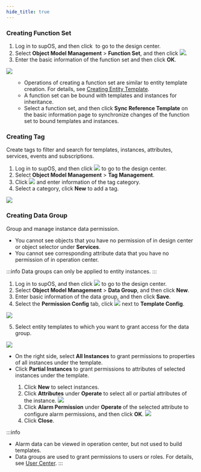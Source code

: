 ```yaml
---
hide_title: true
---
```


### Creating Function Set

1. Log in to supOS, and then click <img src="https://wordpressfreezonex.oss-accelerate.aliyuncs.com/factoryModeling/7.png" alt="" /> to go to the design center.
2. Select **Object Model Management** > **Function Set**, and then click <img src="https://wordpressfreezonex.oss-accelerate.aliyuncs.com/factoryModeling/26.png" />.
3. Enter the basic information of the function set and then click <strong>OK</strong>.

<img src="https://wordpressfreezonex.oss-accelerate.aliyuncs.com/4.2/supos/16.png" />

<ul>
<ul>
<li>Operations of creating a function set are similar to entity template creation. For details, see <a href="Creating Entity Template">Creating Entity Template</a>.</li>
<li>A function set can be bound with templates and instances for inheritance.</li>
<li>Select a function set, and then click <strong>Sync Reference Template</strong> on the basic information page to synchronize changes of the function set to bound templates and instances.</li>
</ul>
</ul>

### Creating Tag

Create tags to filter and search for templates, instances, attributes, services, events and subscriptions.
1. Log in to supOS, and then click <img src="https://wordpressfreezonex.oss-accelerate.aliyuncs.com/factoryModeling/7.png" /> to go to the design center.
2. Select <strong>Object Model Management</strong> > <strong>Tag Management</strong>.
3. Click <img src="https://wordpressfreezonex.oss-accelerate.aliyuncs.com/factoryModeling/26.png" /> and enter information of the tag category.
4. Select a category, click <strong>New</strong> to add a tag.

<img src="https://wordpressfreezonex.oss-accelerate.aliyuncs.com/factoryModeling/14.png" width={470}/>

  
### Creating Data Group

Group and manage instance data permission.
- You cannot see objects that you have no permission of in design center or object selector under **Services**.
- You cannot see corresponding attribute data that you have no permission of in operation center.

:::info 
Data groups can only be applied to entity instances.
:::

1. Log in to supOS, and then click <img src="https://wordpressfreezonex.oss-accelerate.aliyuncs.com/factoryModeling/7.png" /> to go to the design center.
2. Select <strong>Object Model Management</strong> > <strong>Data Group</strong>, and then click <strong>New</strong>.
3. Enter basic information of the data group, and then click <strong>Save</strong>.
4. Select the <strong>Permission Config</strong> tab, click <img src="https://wordpressfreezonex.oss-accelerate.aliyuncs.com/factoryModeling/26.png"/> next to <strong>Template Config</strong>.

<img src="https://wordpressfreezonex.oss-accelerate.aliyuncs.com/4.2/supos/17.png" width={470}/>

5. Select entity templates to which you want to grant access for the data group.

<img src="https://wordpressfreezonex.oss-accelerate.aliyuncs.com/4.2/supos/18.png" width={470}/>

- On the right side, select <strong>All Instances</strong> to grant permissions to properties of all instances under the template.
- Click <strong>Partial Instances</strong> to grant permissions to attributes of selected instances under the template.

<ol>
<ol>
<li>Click <strong>New</strong> to select instances.</li>
<li>Click <strong>Attributes</strong> under <strong>Operate</strong> to select all or partial attributes of the instance.

<img src="https://wordpressfreezonex.oss-accelerate.aliyuncs.com/4.2/supos/19.png" width={470}/>

</li>
<li>Click <strong> Alarm Permission</strong> under <strong>Operate </strong>of the selected attribute to configure alarm permissions, and then click <strong>OK</strong>.

<img src="https://wordpressfreezonex.oss-accelerate.aliyuncs.com/4.2/supos/20.png" width={470}/>

</li>
<li>Click <strong>Close</strong>.</li>
</ol>
</ol>

:::info
- Alarm data can be viewed in operation center, but not used to build templates.
- Data groups are used to grant permissions to users or roles. For details, see <a href="../../../../4.2/category/user-center">User Center</a>.
::: 